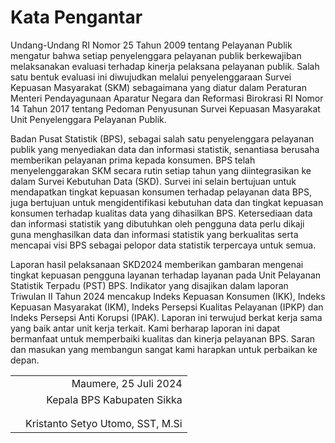 # Kata Pengantar {.unnumbered}

Undang-Undang RI Nomor 25 Tahun 2009 tentang Pelayanan Publik mengatur bahwa setiap penyelenggara pelayanan publik berkewajiban melaksanakan evaluasi terhadap kinerja pelaksana pelayanan publik. Salah satu bentuk evaluasi ini diwujudkan melalui penyelenggaraan Survei Kepuasan Masyarakat (SKM) sebagaimana yang diatur dalam Peraturan Menteri Pendayagunaan Aparatur Negara dan Reformasi Birokrasi RI Nomor 14 Tahun 2017 tentang Pedoman Penyusunan Survei Kepuasan Masyarakat Unit Penyelenggara Pelayanan Publik.

Badan Pusat Statistik (BPS), sebagai salah satu penyelenggara pelayanan publik yang menyediakan data dan informasi statistik, senantiasa berusaha memberikan pelayanan prima kepada konsumen. BPS telah menyelenggarakan SKM secara rutin setiap tahun yang diintegrasikan ke dalam Survei Kebutuhan Data (SKD). Survei ini selain bertujuan untuk mendapatkan tingkat kepuasan konsumen terhadap pelayanan data BPS, juga bertujuan untuk mengidentifikasi kebutuhan data dan tingkat kepuasan konsumen terhadap kualitas data yang dihasilkan BPS. Ketersediaan data dan informasi statistik yang dibutuhkan oleh pengguna data perlu dikaji guna menghasilkan data dan informasi statistik yang berkualitas serta mencapai visi BPS sebagai pelopor data statistik terpercaya untuk semua.

Laporan hasil pelaksanaan SKD2024 memberikan gambaran mengenai tingkat kepuasan pengguna layanan terhadap layanan pada Unit Pelayanan Statistik Terpadu (PST) BPS. Indikator yang disajikan dalam laporan Triwulan II Tahun 2024 mencakup Indeks Kepuasan Konsumen (IKK), Indeks Kepuasan Masyarakat (IKM), Indeks Persepsi Kualitas Pelayanan (IPKP) dan Indeks Persepsi Anti Korupsi (IPAK). Laporan ini terwujud berkat kerja sama yang baik antar unit kerja terkait. Kami berharap laporan ini dapat bermanfaat untuk memperbaiki kualitas dan kinerja pelayanan BPS. Saran dan masukan yang membangun sangat kami harapkan untuk perbaikan ke depan.

|     |                                  |
|:---:|---------------------------------:|
|     |            Maumere, 25 Juli 2024 |
|     |       Kepala BPS Kabupaten Sikka |
|     |                                  |
|     |                                  |
|     | Kristanto Setyo Utomo, SST, M.Si |

```{=tex}
\pagenumbering{roman}
\setcounter{page}{3}
\tableofcontents
\listoftables
\listoffigures
```
